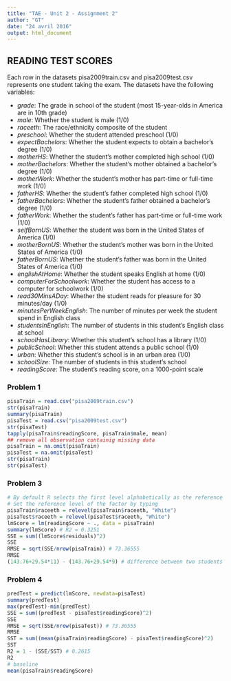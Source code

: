 ```yaml
---
title: "TAE - Unit 2 - Assignment 2"
author: "GT"
date: "24 avril 2016"
output: html_document
---
```


## READING TEST SCORES

Each row in the datasets pisa2009train.csv and pisa2009test.csv represents one student taking the exam. 
The datasets have the following variables:

- *grade*: The grade in school of the student (most 15-year-olds in America are in 10th grade)
- *male*: Whether the student is male (1/0)
- *raceeth*: The race/ethnicity composite of the student
- *preschool*: Whether the student attended preschool (1/0)
- *expectBachelors*: Whether the student expects to obtain a bachelor's degree (1/0)
- *motherHS*: Whether the student's mother completed high school (1/0)
- *motherBachelors*: Whether the student's mother obtained a bachelor's degree (1/0)
- *motherWork*: Whether the student's mother has part-time or full-time work (1/0)
- *fatherHS*: Whether the student's father completed high school (1/0)
- *fatherBachelors*: Whether the student's father obtained a bachelor's degree (1/0)
- *fatherWork*: Whether the student's father has part-time or full-time work (1/0)
- *selfBornUS*: Whether the student was born in the United States of America (1/0)
- *motherBornUS*: Whether the student's mother was born in the United States of America (1/0)
- *fatherBornUS*: Whether the student's father was born in the United States of America (1/0)
- *englishAtHome*: Whether the student speaks English at home (1/0)
- *computerForSchoolwork*: Whether the student has access to a computer for schoolwork (1/0)
- *read30MinsADay*: Whether the student reads for pleasure for 30 minutes/day (1/0)
- *minutesPerWeekEnglish*: The number of minutes per week the student spend in English class
- *studentsInEnglish*: The number of students in this student's English class at school
- *schoolHasLibrary*: Whether this student's school has a library (1/0)
- *publicSchool*: Whether this student attends a public school (1/0)
- *urban*: Whether this student's school is in an urban area (1/0)
- *schoolSize*: The number of students in this student's school
- *readingScore*: The student's reading score, on a 1000-point scale

### Problem 1

```r
pisaTrain = read.csv("pisa2009train.csv")
str(pisaTrain)
summary(pisaTrain)
pisaTest = read.csv("pisa2009test.csv")
str(pisaTest)
tapply(pisaTrain$readingScore, pisaTrain$male, mean)
## remove all observation containig missing data
pisaTrain = na.omit(pisaTrain)
pisaTest = na.omit(pisaTest)
str(pisaTrain)
str(pisaTest)
```

### Problem 3

```r
# By default R selects the first level alphabetically as the reference level of the factor variable.
# Set the reference level of the factor by typing
pisaTrain$raceeth = relevel(pisaTrain$raceeth, "White")
pisaTest$raceeth = relevel(pisaTest$raceeth, "White")
lmScore = lm(readingScore ~ ., data = pisaTrain)
summary(lmScore) # R2 = 0.3251
SSE = sum((lmScore$residuals)^2)
SSE
RMSE = sqrt(SSE/nrow(pisaTrain)) # 73.36555
RMSE
(143.76+29.54*11) - (143.76+29.54*9) # difference between two students grade 11 and grade 9
```

### Problem 4

```r
predTest = predict(lmScore, newdata=pisaTest)
summary(predTest)
max(predTest)-min(predTest)
SSE = sum((predTest - pisaTest$readingScore)^2)
SSE
RMSE = sqrt(SSE/nrow(pisaTest)) # 73.36555
RMSE
SST = sum((mean(pisaTrain$readingScore) - pisaTest$readingScore)^2)
SST
R2 = 1 - (SSE/SST) # 0.2615
R2
# baseline
mean(pisaTrain$readingScore)
```



